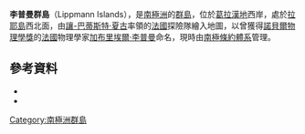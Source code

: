 {{coord|65|30|S|64|26|W|source:GNIS|display=title}}

'''李普曼群島'''（Lippmann Islands），是[[南極洲|南極洲]]的[[群島|群島]]，位於[[葛拉漢地|葛拉漢地]]西岸，處於[[拉耶島|拉耶島]]西北面，由[[讓-巴蒂斯特·夏古|讓-巴蒂斯特·夏古]]率領的[[法國|法國]]探險隊繪入地圖，以曾獲得[[諾貝爾物理學獎|諾貝爾物理學獎]]的[[法國|法國]]物理學家[[加布里埃爾·李普曼|加布里埃爾·李普曼]]命名，現時由[[南極條約體系|南極條約體系]]管理。

==參考資料==
*{{cite gnis | type = antarid | id = 8887| name = Lippmann Islands | accessdate = 2013-06-20}}
*{{usgs-gazetteer|id=8887}}

{{DEFAULTSORT:Lippmann Islands}}
[[Category:南極洲群島|Category:南極洲群島]]


{{GrahamCoast-geo-stub}}